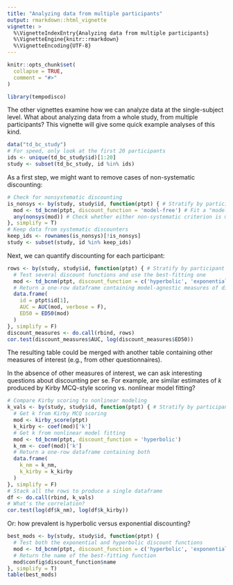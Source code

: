 ```yaml
---
title: "Analyzing data from multiple participants"
output: rmarkdown::html_vignette
vignette: >
  %\VignetteIndexEntry{Analyzing data from multiple participants}
  %\VignetteEngine{knitr::rmarkdown}
  %\VignetteEncoding{UTF-8}
---
```


```r
knitr::opts_chunk$set(
  collapse = TRUE,
  comment = "#>"
)
```

```r
library(tempodisco)
```

The other vignettes examine how we can analyze data at the single-subject level. What about analyzing data from a whole study, from multiple participants? This vignette will give some quick example analyses of this kind.

```r
data("td_bc_study")
# For speed, only look at the first 20 participants
ids <- unique(td_bc_study$id)[1:20]
study <- subset(td_bc_study, id %in% ids)
```

As a first step, we might want to remove cases of non-systematic discounting:

```r
# Check for nonsystematic discounting
is_nonsys <- by(study, study$id, function(ptpt) { # Stratify by participant ID
  mod <- td_bcnm(ptpt, discount_function = 'model-free') # Fit a "model-free" discount function to the participant-level data
  any(nonsys(mod)) # Check whether either non-systematic criterion is met
}, simplify = T)
# Keep data from systematic discounters
keep_ids <- rownames(is_nonsys)[!is_nonsys]
study <- subset(study, id %in% keep_ids)
```

Next, we can quantify discounting for each participant:

```r
rows <- by(study, study$id, function(ptpt) { # Stratify by participant ID
  # Test several discount functions and use the best-fitting one
  mod <- td_bcnm(ptpt, discount_function = c('hyperbolic', 'exponential'))
  # Return a one-row dataframe containing model-agnostic measures of discounting
  data.frame(
    id = ptpt$id[1],
    AUC = AUC(mod, verbose = F),
    ED50 = ED50(mod)
  )
}, simplify = F)
discount_measures <- do.call(rbind, rows)
cor.test(discount_measures$AUC, log(discount_measures$ED50))
```

The resulting table could be merged with another table containing other measures of interest (e.g., from other questionnaires).

In the absence of other measures of interest, we can ask interesting questions about discounting per se. For example, are similar estimates of $k$ produced by Kirby MCQ-style scoring vs. nonlinear model fitting?

```r
# Compare Kirby scoring to nonlinear modeling
k_vals <- by(study, study$id, function(ptpt) { # Stratify by participant ID
  # Get k from Kirby MCQ scoring
  mod <- kirby_score(ptpt)
  k_kirby <- coef(mod)['k']
  # Get k from nonlinear model fitting
  mod <- td_bcnm(ptpt, discount_function = 'hyperbolic')
  k_nm <- coef(mod)['k']
  # Return a one-row dataframe containing both
  data.frame(
    k_nm = k_nm,
    k_kirby = k_kirby
  )
}, simplify = F)
# Stack all the rows to produce a single dataframe
df <- do.call(rbind, k_vals)
# What's the correlation?
cor.test(log(df$k_nm), log(df$k_kirby))
```

Or: how prevalent is hyperbolic versus exponential discounting?

```r
best_mods <- by(study, study$id, function(ptpt) {
  # Test both the exponential and hyperbolic discount functions
  mod <- td_bcnm(ptpt, discount_function = c('hyperbolic', 'exponential'))
  # Return the name of the best-fitting function
  mod$config$discount_function$name
}, simplify = T)
table(best_mods)
```
